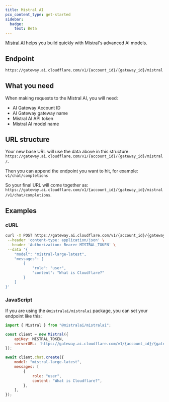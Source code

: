 ```yaml
---
title: Mistral AI
pcx_content_type: get-started
sidebar:
  badge:
    text: Beta
---
```


[Mistral AI](https://mistral.ai) helps you build quickly with Mistral's advanced AI models.

## Endpoint

```txt
https://gateway.ai.cloudflare.com/v1/{account_id}/{gateway_id}/mistral
```

## What you need

When making requests to the Mistral AI, you will need:

- AI Gateway Account ID
- AI Gateway gateway name
- Mistral AI API token
- Mistral AI model name

## URL structure

Your new base URL will use the data above in this structure: `https://gateway.ai.cloudflare.com/v1/{account_id}/{gateway_id}/mistral/`.

Then you can append the endpoint you want to hit, for example: `v1/chat/completions`

So your final URL will come together as: `https://gateway.ai.cloudflare.com/v1/{account_id}/{gateway_id}/mistral/v1/chat/completions`.

## Examples

### cURL

```bash title="Example fetch request"
curl -X POST https://gateway.ai.cloudflare.com/v1/{account_id}/{gateway_id}/mistral/v1/chat/completions \
 --header 'content-type: application/json' \
 --header 'Authorization: Bearer MISTRAL_TOKEN' \
 --data '{
    "model": "mistral-large-latest",
    "messages": [
        {
            "role": "user",
            "content": "What is Cloudflare?"
        }
    ]
}'
```

### JavaScript

If you are using the `@mistralai/mistralai` package, you can set your endpoint like this:

```js title="JavaScript example"
import { Mistral } from "@mistralai/mistralai";

const client = new Mistral({
	apiKey: MISTRAL_TOKEN,
	serverURL: `https://gateway.ai.cloudflare.com/v1/{account_id}/{gateway_id}/mistral`,
});

await client.chat.create({
	model: "mistral-large-latest",
	messages: [
		{
			role: "user",
			content: "What is Cloudflare?",
		},
	],
});
```
